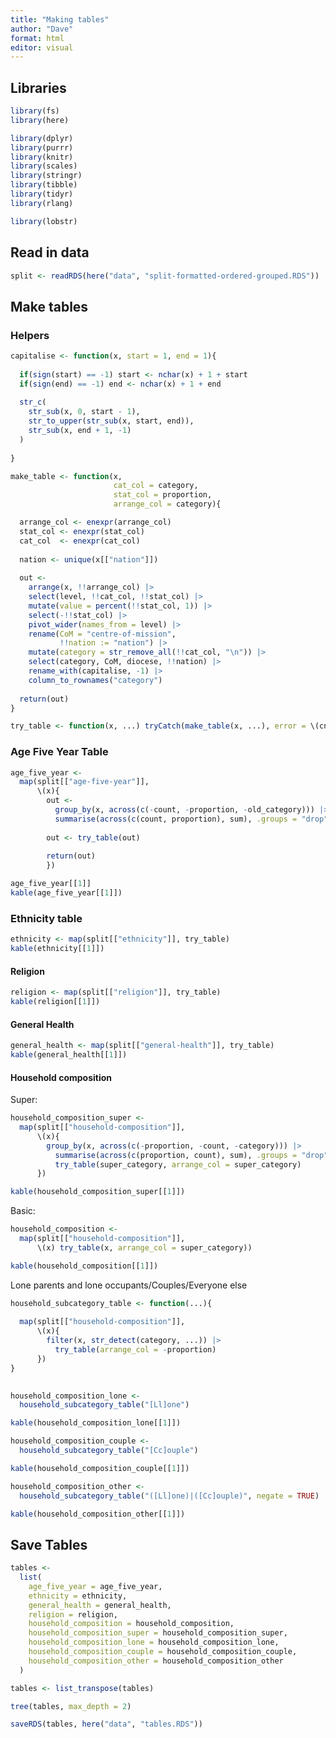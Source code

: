 ```yaml
---
title: "Making tables"
author: "Dave"
format: html
editor: visual
---
```


## Libraries

```r
library(fs)
library(here)

library(dplyr)
library(purrr)
library(knitr)
library(scales)
library(stringr)
library(tibble)
library(tidyr)
library(rlang)

library(lobstr)
```

## Read in data

```r
split <- readRDS(here("data", "split-formatted-ordered-grouped.RDS"))
```

## Make tables

### Helpers

```r

capitalise <- function(x, start = 1, end = 1){
  
  if(sign(start) == -1) start <- nchar(x) + 1 + start
  if(sign(end) == -1) end <- nchar(x) + 1 + end
  
  str_c(
    str_sub(x, 0, start - 1),
    str_to_upper(str_sub(x, start, end)), 
    str_sub(x, end + 1, -1)
  )
  
}

make_table <- function(x, 
                       cat_col = category,
                       stat_col = proportion,
                       arrange_col = category){

  arrange_col <- enexpr(arrange_col)
  stat_col <- enexpr(stat_col)
  cat_col  <- enexpr(cat_col)
  
  nation <- unique(x[["nation"]])
  
  out <-
    arrange(x, !!arrange_col) |> 
    select(level, !!cat_col, !!stat_col) |> 
    mutate(value = percent(!!stat_col, 1)) |> 
    select(-!!stat_col) |> 
    pivot_wider(names_from = level) |> 
    rename(CoM = "centre-of-mission",
           !!nation := "nation") |> 
    mutate(category = str_remove_all(!!cat_col, "\n")) |> 
    select(category, CoM, diocese, !!nation) |>
    rename_with(capitalise, -1) |> 
    column_to_rownames("category")
  
  return(out)
}

try_table <- function(x, ...) tryCatch(make_table(x, ...), error = \(cnd) NA)
```

### Age Five Year Table

```r

age_five_year <-
  map(split[["age-five-year"]],
      \(x){
        out <- 
          group_by(x, across(c(-count, -proportion, -old_category))) |> 
          summarise(across(c(count, proportion), sum), .groups = "drop")
        
        out <- try_table(out)
        
        return(out)
        })

age_five_year[[1]]
kable(age_five_year[[1]])
```

### Ethnicity table

```r
ethnicity <- map(split[["ethnicity"]], try_table)
kable(ethnicity[[1]])
```

#### Religion

```r
religion <- map(split[["religion"]], try_table)
kable(religion[[1]])
```

#### General Health

```r
general_health <- map(split[["general-health"]], try_table)
kable(general_health[[1]])
```

#### Household composition

Super:

```r
household_composition_super <-
  map(split[["household-composition"]],
      \(x){
        group_by(x, across(c(-proportion, -count, -category))) |> 
          summarise(across(c(proportion, count), sum), .groups = "drop") |> 
          try_table(super_category, arrange_col = super_category)
      })

kable(household_composition_super[[1]])
```

Basic:

```r
household_composition <- 
  map(split[["household-composition"]],
      \(x) try_table(x, arrange_col = super_category))

kable(household_composition[[1]])
```

Lone parents and lone occupants/Couples/Everyone else

```r

household_subcategory_table <- function(...){
  
  map(split[["household-composition"]],
      \(x){
        filter(x, str_detect(category, ...)) |> 
          try_table(arrange_col = -proportion)
      })
}

  
household_composition_lone <- 
  household_subcategory_table("[Ll]one")

kable(household_composition_lone[[1]])

household_composition_couple <-
  household_subcategory_table("[Cc]ouple")

kable(household_composition_couple[[1]])

household_composition_other <- 
  household_subcategory_table("([Ll]one)|([Cc]ouple)", negate = TRUE)

kable(household_composition_other[[1]])
```

## Save Tables

```r
tables <- 
  list(
    age_five_year = age_five_year,
    ethnicity = ethnicity,
    general_health = general_health,
    religion = religion,
    household_composition = household_composition,
    household_composition_super = household_composition_super,
    household_composition_lone = household_composition_lone,
    household_composition_couple = household_composition_couple,
    household_composition_other = household_composition_other
  )

tables <- list_transpose(tables)

tree(tables, max_depth = 2)

saveRDS(tables, here("data", "tables.RDS"))
```
